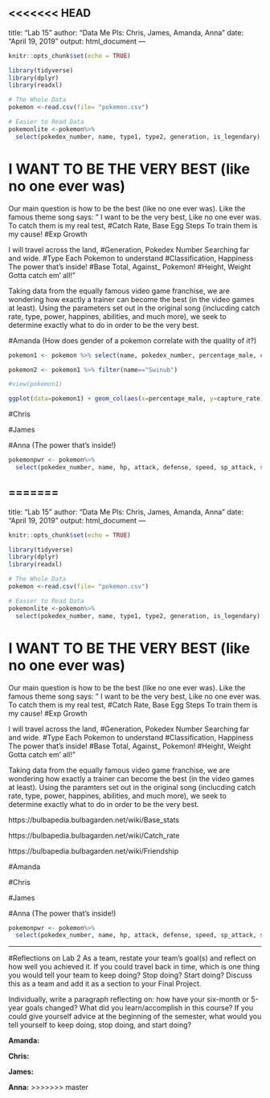 <<<<<<< HEAD
---
title: "Lab 15"
author: "Data Me Pls: Chris, James, Amanda, Anna"
date: "April 19, 2019"
output: html_document
---

```r
knitr::opts_chunk$set(echo = TRUE)
```

```r
library(tidyverse)
library(dplyr)
library(readxl)

# The Whole Data
pokemon <-read.csv(file= "pokemon.csv")

# Easier to Read Data
pokemonlite <-pokemon%>%
  select(pokedex_number, name, type1, type2, generation, is_legendary)
```

# I WANT TO BE THE VERY BEST (like no one ever was)

Our main question is how to be the best (like no one ever was). Like the famous theme song says:
" I want to be the very best,
Like no one ever was. 
To catch them is my real test, #Catch Rate, Base Egg Steps
To train them is my cause! #Exp Growth

I will travel across the land, #Generation, Pokedex Number
Searching far and wide. #Type
Each Pokemon to understand #Classification, Happiness
The power that's inside! #Base Total, Against_
Pokemon! #Height, Weight
Gotta catch em' all!"

Taking data from the equally famous video game franchise, we are wondering how exactly a trainer can become the best (in the video games at least). Using the parameters set out in the original song (inclucding catch rate, type, power, happines, abilities, and much more), we seek to determine exactly what to do in order to be the very best.


#Amanda (How does gender of a pokemon correlate with the quality of it?)
```r


pokemon1 <- pokemon %>% select(name, pokedex_number, percentage_male, capture_rate, base_total, base_happiness) %>% mutate(g =ifelse(percentage_male >= 50, "M", ifelse(percentage_male < 50, "F", ifelse(percentage_male == NA, "N"))))

pokemon2 <- pokemon1 %>% filter(name=="Swinub")

#view(pokemon1)

ggplot(data=pokemon1) + geom_col(aes(x=percentage_male, y=capture_rate))

```

#Chris

#James

#Anna (The power that's inside!)
```r
pokemonpwr <- pokemon%>%
  select(pokedex_number, name, hp, attack, defense, speed, sp_attack, sp_defense, base_total)
```
=======
---
title: "Lab 15"
author: "Data Me Pls: Chris, James, Amanda, Anna"
date: "April 19, 2019"
output: html_document
---

```{r setup, include=FALSE}
knitr::opts_chunk$set(echo = TRUE)
```

```{r, eval=FALSE}
library(tidyverse)
library(dplyr)
library(readxl)

# The Whole Data
pokemon <-read.csv(file= "pokemon.csv")

# Easier to Read Data
pokemonlite <-pokemon%>%
  select(pokedex_number, name, type1, type2, generation, is_legendary)
```

# I WANT TO BE THE VERY BEST (like no one ever was)

Our main question is how to be the best (like no one ever was). Like the famous theme song says:
" I want to be the very best,
Like no one ever was. 
To catch them is my real test, #Catch Rate, Base Egg Steps
To train them is my cause! #Exp Growth

I will travel across the land, #Generation, Pokedex Number
Searching far and wide. #Type
Each Pokemon to understand #Classification, Happiness
The power that's inside! #Base Total, Against_
Pokemon! #Height, Weight
Gotta catch em' all!"

Taking data from the equally famous video game franchise, we are wondering how exactly a trainer can become the best (in the video games at least). Using the paramters set out in the original song (inclucding catch rate, type, power, happines, abilities, and much more), we seek to determine exactly what to do in order to be the very best.


https://bulbapedia.bulbagarden.net/wiki/Base_stats

https://bulbapedia.bulbagarden.net/wiki/Catch_rate

https://bulbapedia.bulbagarden.net/wiki/Friendship

#Amanda 

#Chris

#James

#Anna (The power that's inside!)
```{r, eval=FALSE}
pokemonpwr <- pokemon%>%
  select(pokedex_number, name, hp, attack, defense, speed, sp_attack, sp_defense, base_total)
```

---

#Reflections on Lab 2
As a team, restate your team's goal(s) and reflect on how well you achieved it. If you could travel back in time, which is one thing you would tell your team to keep doing? Stop doing? Start doing? Discuss this as a team and add it as a section to your Final Project.

Individually, write a paragraph reflecting on: how have your six-month or 5-year goals changed? What did you learn/accomplish in this course? If you could give yourself advice at the beginning of the semester, what would you tell yourself to keep doing, stop doing, and start doing?

__Amanda:__

__Chris:__

__James:__

__Anna:__
>>>>>>> master
